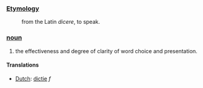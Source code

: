===[[Etymology]]===
:from the Latin ''dicere'', to speak.

===[[noun]]===
#the effectiveness and degree of clarity of word choice and presentation.

==== Translations ====
*[[Dutch]]: [[dictie]] ''f''